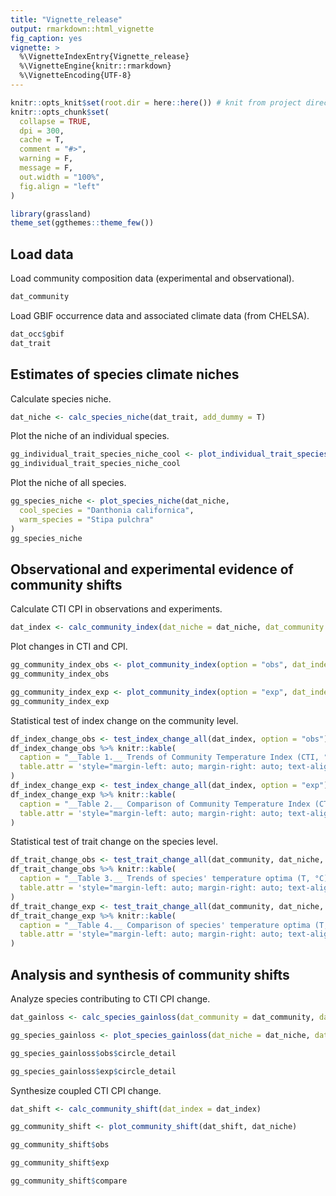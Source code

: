 ```yaml
---
title: "Vignette_release"
output: rmarkdown::html_vignette
fig_caption: yes
vignette: >
  %\VignetteIndexEntry{Vignette_release}
  %\VignetteEngine{knitr::rmarkdown}
  %\VignetteEncoding{UTF-8}
---
```


```r
knitr::opts_knit$set(root.dir = here::here()) # knit from project directory
knitr::opts_chunk$set(
  collapse = TRUE,
  dpi = 300,
  cache = T,
  comment = "#>",
  warning = F,
  message = F,
  out.width = "100%",
  fig.align = "left"
)
```

```r
library(grassland)
theme_set(ggthemes::theme_few())
```

## Load data
Load community composition data (experimental and observational).

```r
dat_community
```

Load GBIF occurrence data and associated climate data (from CHELSA).

```r
dat_occ$gbif
dat_trait
```

## Estimates of species climate niches

Calculate species niche.

```r
dat_niche <- calc_species_niche(dat_trait, add_dummy = T)
```

Plot the niche of an individual species.
```r
gg_individual_trait_species_niche_cool <- plot_individual_trait_species_niche_ind_sp(dat_occ, dat_trait, sp = "Danthonia californica")
gg_individual_trait_species_niche_cool
```

Plot the niche of all species.
```r
gg_species_niche <- plot_species_niche(dat_niche,
  cool_species = "Danthonia californica",
  warm_species = "Stipa pulchra"
)
gg_species_niche
```

## Observational and experimental evidence of community shifts
Calculate CTI CPI in observations and experiments.
```r
dat_index <- calc_community_index(dat_niche = dat_niche, dat_community = dat_community)
```

Plot changes in CTI and CPI.
```r
gg_community_index_obs <- plot_community_index(option = "obs", dat_index = dat_index)
gg_community_index_obs
```

```r
gg_community_index_exp <- plot_community_index(option = "exp", dat_index = dat_index, experiment = "jrgce", treatment = "warming")
gg_community_index_exp
```

Statistical test of index change on the community level.

```r
df_index_change_obs <- test_index_change_all(dat_index, option = "obs")
df_index_change_obs %>% knitr::kable(
  caption = "__Table 1.__ Trends of Community Temperature Index (CTI, °C) and Community Precipitation Index (CPI, mm) across observational sites, reporting the linear regression slope estimate, standard error, _p_-value, and significance level from _t_-test (ns: *p* $\\gt$ 0.05, $*$: *p* $\\leq$ 0.05, $**$: *p* $\\leq$ 0.01, $***$: *p* $\\leq$ 0.001).",
  table.attr = 'style="margin-left: auto; margin-right: auto; text-align: left;"'
)
df_index_change_exp <- test_index_change_all(dat_index, option = "exp")
df_index_change_exp %>% knitr::kable(
  caption = "__Table 2.__ Comparison of Community Temperature Index (CTI, °C) and Community Precipitation Index (CPI, mm) in the Jasper Ridge Global Change Experiment (JRGCE), pooling data from all years in each phase, reporting the average difference in the metric between warming and ambient plots, _p_-value, and significance level from linear mixed-effects models with a random intercept for each year (ns: *p* $\\gt$ 0.05, $*$: *p* $\\leq$ 0.05, $**$: *p* $\\leq$ 0.01, $***$: *p* $\\leq$ 0.001).",
  table.attr = 'style="margin-left: auto; margin-right: auto; text-align: left;"'
)
```

Statistical test of trait change on the species level.
```r
df_trait_change_obs <- test_trait_change_all(dat_community, dat_niche, option = "obs")
df_trait_change_obs %>% knitr::kable(
  caption = "__Table 3.__ Trends of species' temperature optima (T, °C) and precipitation optima (P, mm) across observational sites, reporting the linear regression slope estimate, standard error, _p_-value, and significance level from _t_-test (ns: *p* $\\gt$ 0.05, $*$: *p* $\\leq$ 0.05, $**$: *p* $\\leq$ 0.01, $***$: *p* $\\leq$ 0.001).",
  table.attr = 'style="margin-left: auto; margin-right: auto; text-align: left;"'
)
df_trait_change_exp <- test_trait_change_all(dat_community, dat_niche, option = "exp")
df_trait_change_exp %>% knitr::kable(
  caption = "__Table 4.__ Comparison of species' temperature optima (T, °C) and precipitation optima (P, mm) in the Jasper Ridge Global Change Experiment (JRGCE), pooling data from all years in each phase, reporting the average difference in the metric between warming and ambient plots, _p_-value, and significance level from linear mixed-effects models with a random intercept for each year (ns: *p* $\\gt$ 0.05, $*$: *p* $\\leq$ 0.05, $**$: *p* $\\leq$ 0.01, $***$: *p* $\\leq$ 0.001).",
  table.attr = 'style="margin-left: auto; margin-right: auto; text-align: left;"'
)
```

## Analysis and synthesis of community shifts
Analyze species contributing to CTI CPI change.

```r
dat_gainloss <- calc_species_gainloss(dat_community = dat_community, dat_niche = dat_niche)
```

```r
gg_species_gainloss <- plot_species_gainloss(dat_niche = dat_niche, dat_gainloss = dat_gainloss)
```

```r
gg_species_gainloss$obs$circle_detail
```

```r
gg_species_gainloss$exp$circle_detail
```

Synthesize coupled CTI CPI change.

```r
dat_shift <- calc_community_shift(dat_index = dat_index)
```

```r
gg_community_shift <- plot_community_shift(dat_shift, dat_niche)
```

```r
gg_community_shift$obs
```

```r
gg_community_shift$exp
```

```r
gg_community_shift$compare
```
